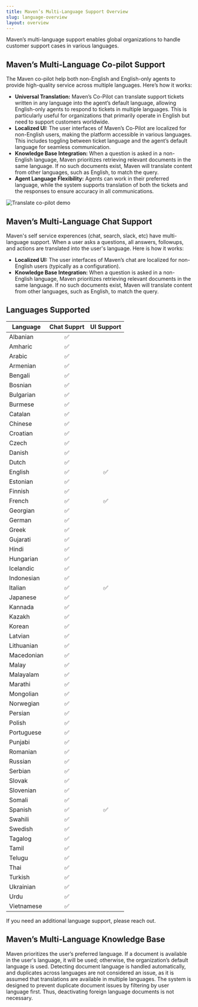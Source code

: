 ```yaml
---
title: Maven’s Multi-Language Support Overview
slug: language-overview
layout: overview
---
```


Maven’s multi-language support enables global organizations to handle customer support cases in various languages.

## Maven’s Multi-Language Co-pilot Support

The Maven co-pilot help both non-English and English-only agents to provide high-quality service across multiple languages. Here’s how it works:

* **Universal Translation:** Maven’s Co-Pilot can translate support tickets written in any language into the agent’s default language, allowing English-only agents to respond to tickets in multiple languages. This is particularly useful for organizations that primarily operate in English but need to support customers worldwide.
* **Localized UI:** The user interfaces of Maven’s Co-Pilot are localized for non-English users, making the platform accessible in various languages. This includes toggling between ticket language and the agent’s default language for seamless communication.
* **Knowledge Base Integration:** When a question is asked in a non-English language, Maven prioritizes retrieving relevant documents in the same language. If no such documents exist, Maven will translate content from other languages, such as English, to match the query.
* **Agent Language Flexibility:** Agents can work in their preferred language, while the system supports translation of both the tickets and the responses to ensure accuracy in all communications.

![Translate co-pilot demo](../assets/copilot-translate.gif)

## Maven’s Multi-Language Chat Support

Maven's self service experences (chat, search, slack, etc) have multi-language support. When a user asks a questions, all answers, followups, and actions are translated into the user's language. Here is how it works:

* **Localized UI:** The user interfaces of Maven’s chat are localized for non-English users (typically as a configuration).​ 
* **Knowledge Base Integration:** When a question is asked in a non-English language, Maven prioritizes retrieving relevant documents in the same language. If no such documents exist, Maven will translate content from other languages, such as English, to match the query.

## Languages Supported

| **Language**           | **Chat Supprt** | **UI Support** |
| -----------------------| :--------------: | :--------------: |
| Albanian |  :white_check_mark: | |
| Amharic |  :white_check_mark: | |
| Arabic |  :white_check_mark: | |
| Armenian |  :white_check_mark: | |
| Bengali |  :white_check_mark: | |
| Bosnian |  :white_check_mark: | |
| Bulgarian |  :white_check_mark: | |
| Burmese |  :white_check_mark: | |
| Catalan |  :white_check_mark: | |
| Chinese |  :white_check_mark: | |
| Croatian |  :white_check_mark: | |
| Czech |  :white_check_mark: | |
| Danish |  :white_check_mark: | |
| Dutch |  :white_check_mark: | |
| English | :white_check_mark: | :white_check_mark: |
| Estonian |  :white_check_mark: | |
| Finnish |  :white_check_mark: | |
| French |  :white_check_mark: | :white_check_mark: |
| Georgian |  :white_check_mark: | |
| German |  :white_check_mark: | |
| Greek |  :white_check_mark: | |
| Gujarati |  :white_check_mark: | |
| Hindi |  :white_check_mark: | |
| Hungarian |  :white_check_mark: | |
| Icelandic |  :white_check_mark: | |
| Indonesian |  :white_check_mark: | |
| Italian |  :white_check_mark: | :white_check_mark:  |
| Japanese |  :white_check_mark: | |
| Kannada |  :white_check_mark: | |
| Kazakh |  :white_check_mark: | |
| Korean |  :white_check_mark: | |
| Latvian |  :white_check_mark: | |
| Lithuanian |  :white_check_mark: | |
| Macedonian |  :white_check_mark: | |
| Malay |  :white_check_mark: | |
| Malayalam |  :white_check_mark: | |
| Marathi |  :white_check_mark: | |
| Mongolian |  :white_check_mark: | |
| Norwegian |  :white_check_mark: | |
| Persian |  :white_check_mark: | |
| Polish |  :white_check_mark: | |
| Portuguese |  :white_check_mark: | |
| Punjabi |  :white_check_mark: | |
| Romanian |  :white_check_mark: | |
| Russian |  :white_check_mark: | |
| Serbian |  :white_check_mark: | |
| Slovak |  :white_check_mark: | |
| Slovenian |  :white_check_mark: | |
| Somali |  :white_check_mark: | |
| Spanish |  :white_check_mark: | :white_check_mark: |
| Swahili |  :white_check_mark: | |
| Swedish |  :white_check_mark: | |
| Tagalog |  :white_check_mark: | |
| Tamil |  :white_check_mark: | |
| Telugu |  :white_check_mark: | |
| Thai |  :white_check_mark: | |
| Turkish |  :white_check_mark: | |
| Ukrainian |  :white_check_mark: | |
| Urdu |  :white_check_mark: | |
| Vietnamese |  :white_check_mark: | |

If you need an additional language support, please reach out.

## Maven’s Multi-Language Knowledge Base

Maven prioritizes the user’s preferred language. If a document is available in the user's language, it will be used; otherwise, the organization’s default language is used. Detecting document language is handled automatically, and duplicates across languages are not considered an issue, as it is assumed that translations are available in multiple languages. The system is designed to prevent duplicate document issues by filtering by user language first. Thus, deactivating foreign language documents is not necessary.

